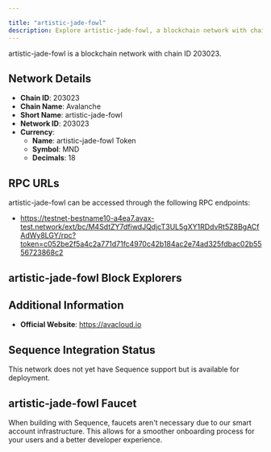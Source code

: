 ```yaml
---

title: "artistic-jade-fowl"
description: Explore artistic-jade-fowl, a blockchain network with chain ID 203023. Learn about its native currency, artistic-jade-fowl Token, and how to interact with the network.
---
```




artistic-jade-fowl is a blockchain network with chain ID 203023.

## Network Details

- **Chain ID**: 203023
- **Chain Name**: Avalanche
- **Short Name**: artistic-jade-fowl
- **Network ID**: 203023
- **Currency**: 
  - **Name**: artistic-jade-fowl Token
  - **Symbol**: MND
  - **Decimals**: 18

## RPC URLs

artistic-jade-fowl can be accessed through the following RPC endpoints:

- https://testnet-bestname10-a4ea7.avax-test.network/ext/bc/M4SdtZY7dfiwdJQdjcT3UL5gXY1RDdvRt5Z8BgACfAdWy8LGY/rpc?token=c052be2f5a4c2a771d71fc4970c42b184ac2e74ad325fdbac02b5556723868c2

## artistic-jade-fowl Block Explorers



## Additional Information

- **Official Website**: https://avacloud.io

## Sequence Integration Status

This network does not yet have Sequence support but is available for deployment.

## artistic-jade-fowl Faucet

When building with Sequence, faucets aren't necessary due to our smart account infrastructure. This allows for a smoother onboarding process for your users and a better developer experience.
